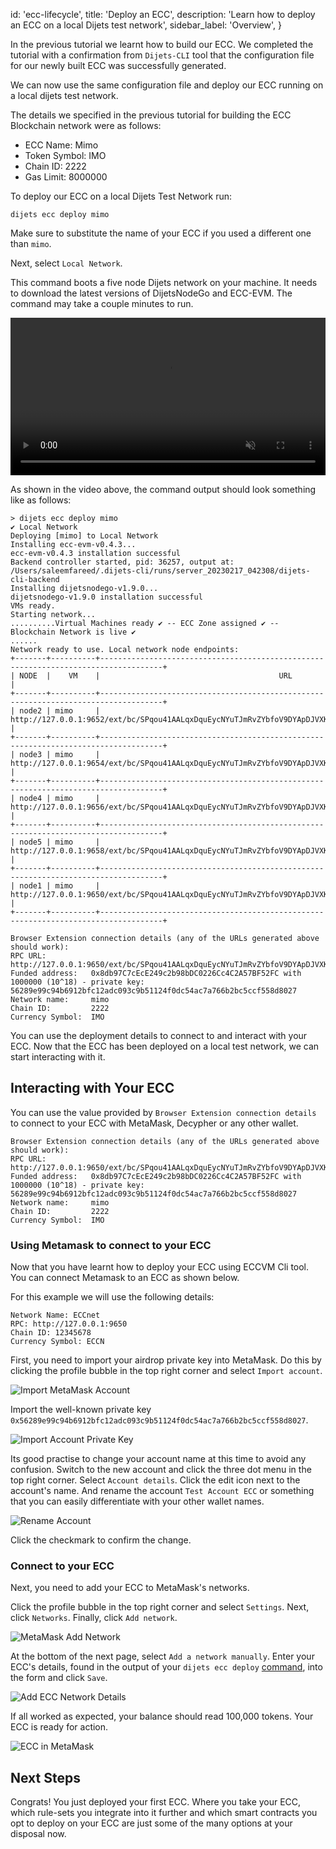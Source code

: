 
  id: 'ecc-lifecycle',
  title: 'Deploy an ECC',
  description: 'Learn how to deploy an ECC on a local Dijets test network',
  sidebar_label: 'Overview',
}

In the previous tutorial we learnt how to build our ECC. We completed the tutorial with a confirmation from `Dijets-CLI` tool
that the configuration file for our newly built ECC was successfully generated.

We can now use the same configuration file and deploy our ECC running on a local dijets test network.

The details we specified in the previous tutorial for building the ECC Blockchain network were as follows:

- ECC Name: Mimo
- Token Symbol: IMO 
- Chain ID: 2222 
- Gas Limit: 8000000

To deploy our ECC on a local Dijets Test Network run:

`dijets ecc deploy mimo`

Make sure to substitute the name of your ECC if you used a different one than `mimo`.

Next, select `Local Network`.

This command boots a five node Dijets network on your machine. It needs to download the latest
versions of DijetsNodeGo and ECC-EVM. The command may take a couple minutes to run.

<video width="100%" autoPlay="autoplay" muted playsInline controls={true}>
  <source
    src="/docs/video/deploy-ecc.mov"
    type="video/mp4"
    muted
    playsInline
  />
</video>

As shown in the video above, the command output should look something like as follows:

```text
> dijets ecc deploy mimo
✔ Local Network
Deploying [mimo] to Local Network
Installing ecc-evm-v0.4.3...
ecc-evm-v0.4.3 installation successful
Backend controller started, pid: 36257, output at: /Users/saleemfareed/.dijets-cli/runs/server_20230217_042308/dijets-cli-backend
Installing dijetsnodego-v1.9.0...
dijetsnodego-v1.9.0 installation successful
VMs ready.
Starting network...
..........Virtual Machines ready ✔ -- ECC Zone assigned ✔ -- Blockchain Network is live ✔
......
Network ready to use. Local network node endpoints:
+-------+----------+------------------------------------------------------------------------------------+
| NODE  |    VM    |                                        URL                                         |
+-------+----------+------------------------------------------------------------------------------------+
| node2 | mimo     | http://127.0.0.1:9652/ext/bc/SPqou41AALqxDquEycNYuTJmRvZYbfoV9DYApDJVXKXuwVFPz/rpc |
+-------+----------+------------------------------------------------------------------------------------+
| node3 | mimo     | http://127.0.0.1:9654/ext/bc/SPqou41AALqxDquEycNYuTJmRvZYbfoV9DYApDJVXKXuwVFPz/rpc |
+-------+----------+------------------------------------------------------------------------------------+
| node4 | mimo     | http://127.0.0.1:9656/ext/bc/SPqou41AALqxDquEycNYuTJmRvZYbfoV9DYApDJVXKXuwVFPz/rpc |
+-------+----------+------------------------------------------------------------------------------------+
| node5 | mimo     | http://127.0.0.1:9658/ext/bc/SPqou41AALqxDquEycNYuTJmRvZYbfoV9DYApDJVXKXuwVFPz/rpc |
+-------+----------+------------------------------------------------------------------------------------+
| node1 | mimo     | http://127.0.0.1:9650/ext/bc/SPqou41AALqxDquEycNYuTJmRvZYbfoV9DYApDJVXKXuwVFPz/rpc |
+-------+----------+------------------------------------------------------------------------------------+

Browser Extension connection details (any of the URLs generated above should work):
RPC URL:          http://127.0.0.1:9650/ext/bc/SPqou41AALqxDquEycNYuTJmRvZYbfoV9DYApDJVXKXuwVFPz/rpc
Funded address:   0x8db97C7cEcE249c2b98bDC0226Cc4C2A57BF52FC with 1000000 (10^18) - private key: 56289e99c94b6912bfc12adc093c9b51124f0dc54ac7a766b2bc5ccf558d8027
Network name:     mimo
Chain ID:         2222
Currency Symbol:  IMO
```


You can use the deployment details to connect to and interact with your ECC. Now that the ECC has been deployed on a local test network,
we can start interacting with it.

## Interacting with Your ECC

You can use the value provided by `Browser Extension connection details` to connect to your ECC
with MetaMask, Decypher or any other wallet.


```text
Browser Extension connection details (any of the URLs generated above should work):
RPC URL:          http://127.0.0.1:9650/ext/bc/SPqou41AALqxDquEycNYuTJmRvZYbfoV9DYApDJVXKXuwVFPz/rpc
Funded address:   0x8db97C7cEcE249c2b98bDC0226Cc4C2A57BF52FC with 1000000 (10^18) - private key: 56289e99c94b6912bfc12adc093c9b51124f0dc54ac7a766b2bc5ccf558d8027
Network name:     mimo
Chain ID:         2222
Currency Symbol:  IMO
```

### Using Metamask to connect to your ECC

Now that you have learnt how to deploy your ECC using ECCVM Cli tool.
You can connect Metamask to an ECC as shown below.


For this example we will use the following details:

```text
Network Name: ECCnet
RPC: http://127.0.0.1:9650
Chain ID: 12345678
Currency Symbol: ECCN
```
First, you need to import your airdrop private key into MetaMask. Do this by clicking the profile
bubble in the top right corner and select `Import account`.

![Import MetaMask Account](/docs/img/metamask-import.png)

Import the well-known private key `0x56289e99c94b6912bfc12adc093c9b51124f0dc54ac7a766b2bc5ccf558d8027`.

![Import Account Private Key](/docs/img/metamask-import2.png)

Its good practise to change your account name at this time to avoid any confusion. Switch to the new account and click the
three dot menu in the top right corner. Select `Account details`. Click the edit icon next to the
account's name. And rename the account `Test Account ECC` or something that you can easily differentiate with your other wallet names.

![Rename Account](/docs/img/metamask-import3.png)

Click the checkmark to confirm the change.

### Connect to your ECC

Next, you need to add your ECC to MetaMask's networks.

Click the profile bubble in the top right corner and select `Settings`. Next, click `Networks`. Finally,
click `Add network`.

![MetaMask Add Network](/docs/img/metamask-import5.png)

At the bottom of the next page, select `Add a network manually`. Enter your ECC's details,
found in the output of your `dijets ecc deploy` [command](#deploying-ecc-locally), into
the form and click `Save`.

![Add ECC Network Details](/docs/img/metamask-import7.png)

If all worked as expected, your balance should read 100,000 tokens. Your ECC is ready for
action.

![ECC in MetaMask](/docs/img/metamask-import6.png)

## Next Steps

Congrats! You just deployed your first ECC. Where you take your ECC, which rule-sets you integrate into it further and which smart contracts you opt to
deploy on your ECC are just some of the many options at your disposal now. 

